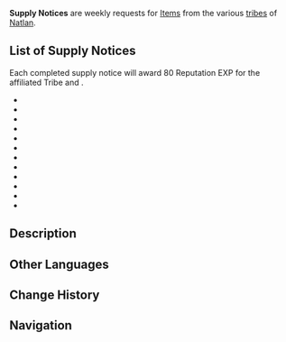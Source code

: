 {{Stub}}
{{Terminology Infobox
|image        = 
|type         = Reputation
|region       = Natlan
}}
'''Supply Notices''' are weekly requests for [[Item]]s from the various [[Natlan Tribes|tribes]] of [[Natlan]]. 

==List of Supply Notices==
Each completed supply notice will award 80 Reputation EXP for the affiliated Tribe and {{Item|Sanctifying Unction|x=2}}.
* {{Item|Cacahuatl|x=10}}
* {{Item|Candlecap Mushroom|x=10}}
* {{Item|Embercore Flower|x=10}}
* {{Item|Grainfruit|x=10}}
* {{Item|Spinel Fruit|x=10}}
* {{Item|Brilliant Chrysanthemum|x=5}}
* {{Item|Quenepa Berry|x=5}}
* {{Item|Saurian Claw Succulent|x=5}}
* {{Item|Sprayfeather Gill|x=5}}
* {{Item|Glowing Hornshroom|x=5}}
* {{Item|Skysplit Gembloom|x=5}}
* {{Item|Dracolite|x=5}}

==Description==
{{Description|Providing the residents of various tribes in Natlan with the supplies they need is one of the most effective ways to support the people.<br>Promptly completing "Supply Notices" at the tribe's Obsidian Totem Pole will increase your reputation in said tribe.<br><br>'''Supply Notices: Contribution Limits and Resetting'''<br>You can only complete a certain number of Supply Notices every week.<br>You can check the number of Supply Notices you've completed this week in the Reputation Menu.<br>The limit of Supply Notices from all of Natlan's tribes is shared with other cities' Residents' Commissions.<br>New Supply Notices will become available every Monday.<br><br>Once your Reputation reaches the maximum level, you can no longer complete new Supply Notices.|Reputation: Supply Notice}}

==Other Languages==
{{Other Languages
|en       = Supply Notice
|zhs      = 物需通告
|zhs_rm   = 
|zht      = 物需公告
|zht_rm   = 
|zh_tl    = 
|ja       = 物資要請
|ja_rm    = Busshi Yousei
|ja_tl    = Supply Request
|ko       = 물자 요청
|ko_tl    = 
|es       = Demanda de suministros
|es_tl    = Request for Supplies
|fr       = Avis de ravitaillement
|fr_tl    = Supply Notice
|ru       = Заказ на поставку
|ru_tl    = Supply Order
|th       = ประกาศจัดหา
|th_rm    = 
|th_tl    = 
|vi       = Thông Báo Tìm Đồ
|vi_tl    = 
|de       = Liefermeldung
|de_tl    = Supply Notice
|id       = Pemberitaan Pasokan
|id_tl    = 
|pt       = Anúncio de Necessidades
|pt_tl    = 
|tr       = Tedarik Bildirisi
|tr_tl    = 
|it       = Richiesta di rifornimento
|it_tl    = 
}}

==Change History==
{{Change History|5.0}}

==Navigation==
{{Game Systems Navbox}}
